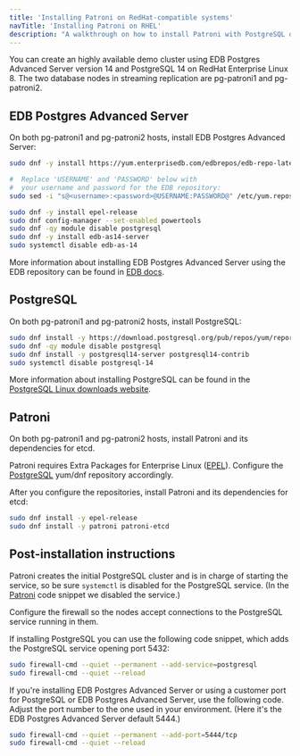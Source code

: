```yaml
---
title: 'Installing Patroni on RedHat-compatible systems'
navTitle: 'Installing Patroni on RHEL'
description: "A walkthrough on how to install Patroni with PostgreSQL or EPAS on RedHat Enterprise Linux family systems"
---
```


You can create an highly available demo cluster using EDB Postgres Advanced Server version 14 and PostgreSQL 14 on RedHat Enterprise Linux 8. The two database nodes in streaming replication are pg-patroni1 and pg-patroni2.

## EDB Postgres Advanced Server

On both pg-patroni1 and pg-patroni2 hosts, install EDB Postgres Advanced Server:

```bash
sudo dnf -y install https://yum.enterprisedb.com/edbrepos/edb-repo-latest.noarch.rpm

#  Replace 'USERNAME' and 'PASSWORD' below with
#  your username and password for the EDB repository:
sudo sed -i "s@<username>:<password>@USERNAME:PASSWORD@" /etc/yum.repos.d/edb.repo

sudo dnf -y install epel-release
sudo dnf config-manager --set-enabled powertools
sudo dnf -qy module disable postgresql
sudo dnf -y install edb-as14-server
sudo systemctl disable edb-as-14
```

More information about installing EDB Postgres Advanced Server using the EDB repository can be found in [EDB docs](/epas/latest/epas_inst_linux/installing_epas_using_edb_repository).


## PostgreSQL

On both pg-patroni1 and pg-patroni2 hosts, install PostgreSQL:

```bash
sudo dnf install -y https://download.postgresql.org/pub/repos/yum/reporpms/EL-8-x86_64/pgdg-redhat-repo-latest.noarch.rpm
sudo dnf -qy module disable postgresql
sudo dnf install -y postgresql14-server postgresql14-contrib
sudo systemctl disable postgresql-14
```

More information about installing PostgreSQL can be found in the [PostgreSQL Linux downloads website](https://www.postgresql.org/download/linux/redhat/).

## Patroni

On both pg-patroni1 and pg-patroni2 hosts, install Patroni and its dependencies for etcd.

Patroni requires Extra Packages for Enterprise Linux ([EPEL](https://fedoraproject.org/wiki/EPEL)). Configure the [PostgreSQL](https://yum.postgresql.org/) yum/dnf repository accordingly.

After you configure the repositories, install Patroni and its dependencies for etcd:

```bash
sudo dnf install -y epel-release
sudo dnf install -y patroni patroni-etcd
```

## Post-installation instructions

Patroni creates the initial PostgreSQL cluster and is in charge of starting the service, so be sure `systemctl` is disabled for the PostgreSQL service. (In the [Patroni](#patroni) code snippet we disabled the service.)

Configure the firewall so the nodes accept connections to the PostgreSQL service running in them.

If installing PostgreSQL you can use the following code snippet, which adds the PostgreSQL service opening port 5432:

```bash
sudo firewall-cmd --quiet --permanent --add-service=postgresql
sudo firewall-cmd --quiet --reload
```

If you're installing EDB Postgres Advanced Server or using a customer port for PostgreSQL or EDB Postgres Advanced Server, use the following code. Adjust the port number to the one used in your environment. (Here it's the EDB Postgres Advanced Server default 5444.)

```bash
sudo firewall-cmd --quiet --permanent --add-port=5444/tcp
sudo firewall-cmd --quiet --reload
```
